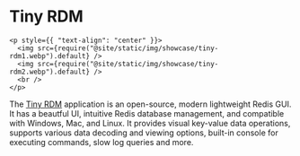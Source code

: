 # Tiny RDM

```mdx-code-block
<p style={{ "text-align": "center" }}>
  <img src={require("@site/static/img/showcase/tiny-rdm1.webp").default} />
  <img src={require("@site/static/img/showcase/tiny-rdm2.webp").default} />
  <br />
</p>
```

The [Tiny RDM](https://redis.tinycraft.cc/) application is an open-source, modern lightweight Redis GUI. It has a beautful UI, intuitive Redis database management, and compatible with Windows, Mac, and Linux. It provides visual key-value data operations, supports various data decoding and viewing options, built-in console for executing commands, slow log queries and more.
